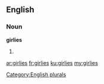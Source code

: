 ==English==

===Noun===
'''girlies'''

# {{plural of|girlie}}

[[Category:English plurals]]

[[ar:girlies]]
[[fr:girlies]]
[[ku:girlies]]
[[my:girlies]]